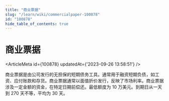 ```yaml
---
title: "商业票据"
slug: "/learn/wiki/commercialpaper-100878"
id: "100878"
hide_table_of_contents: true
---
```



# 商业票据

<ArticleMeta id={100878} updatedAt={'2023-09-26 13:58:51'} />
<div className='border-solid border-b border-t-0 my-4 border-[var(--ifm-color-gray-300)]' />

商业票据是由公司发行的无担保的短期债务工具。通常用于融资短期负债，如工资、应付账款和存货。商业票据通常以面值折价发行，反映了市场利率。商业票据涉及一定金额的资金，在特定日期前偿还。最低额度为 10 万美元。到期日从一天到 270 天不等，平均为 30 天。
